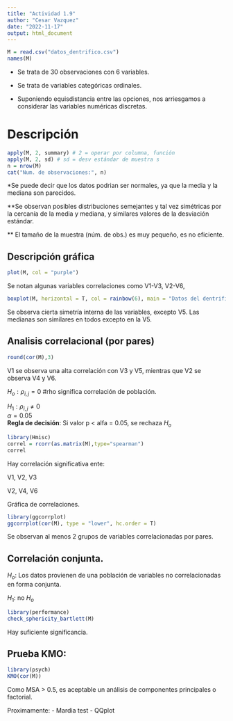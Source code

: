 ```yaml
---
title: "Actividad 1.9"
author: "Cesar Vazquez"
date: "2022-11-17"
output: html_document
---
```


```r
M = read.csv("datos_dentrifico.csv")
names(M)
```

-   Se trata de 30 observaciones con 6 variables.

-   Se trata de variables categóricas ordinales.

-   Suponiendo equisdistancia entre las opciones, nos arriesgamos a considerar las variables numéricas discretas.

# Descripción

```r
apply(M, 2, summary) # 2 = operar por columna, función
apply(M, 2, sd) # sd = desv estándar de muestra s
n = nrow(M)
cat("Num. de observaciones:", n)
```

\*Se puede decir que los datos podrian ser normales, ya que la media y la mediana son parecidos.

\*\*Se observan posibles distribuciones semejantes y tal vez simétricas por la cercanía de la media y mediana, y similares valores de la desviación estándar.

\*\* El tamaño de la muestra (núm. de obs.) es muy pequeño, es no eficiente.

## Descripción gráfica

```r
plot(M, col = "purple")
```

Se notan algunas variables correlaciones como V1-V3, V2-V6,

```r

boxplot(M, horizontal = T, col = rainbow(6), main = "Datos del dentrifico", xlab = "Escala")
```

Se observa cierta simetría interna de las variables, excepto V5. Las medianas son similares en todos excepto en la V5.

## Analisis correlacional (por pares)

```r
round(cor(M),3)
```

V1 se observa una alta correlación con V3 y V5, mientras que V2 se observa V4 y V6.

$H_o: \rho_{i,j} = 0$ #rho significa correlación de población.

$H_1: \rho_{i,j} \neq 0$\
$\alpha = 0.05$\
**Regla de decisión**: Si valor p \< alfa = 0.05, se rechaza $H_o$

```r
library(Hmisc)
correl = rcorr(as.matrix(M),type="spearman")
correl
```

Hay correlación significativa ente:

V1, V2, V3

V2, V4, V6

Gráfica de correlaciones.

```r
library(ggcorrplot)
ggcorrplot(cor(M), type = "lower", hc.order = T)
```

Se observan al menos 2 grupos de variables correlacionadas por pares.

## Correlación conjunta.

$H_o$: Los datos provienen de una población de variables no correlacionadas en forma conjunta.

$H_1$: no $H_o$

```r
library(performance)
check_sphericity_bartlett(M)
```

Hay suficiente significancia.

## Prueba KMO:

```r
library(psych)
KMO(cor(M))
```

Como MSA \> 0.5, es aceptable un análisis de componentes principales o factorial.

Proximamente: - Mardia test - QQplot
